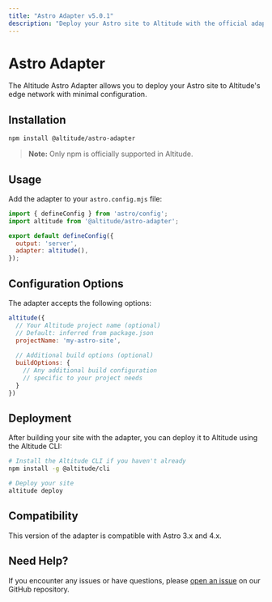 ```yaml
---
title: "Astro Adapter v5.0.1"
description: "Deploy your Astro site to Altitude with the official adapter"
---
```


# Astro Adapter

The Altitude Astro Adapter allows you to deploy your Astro site to Altitude's edge network with minimal configuration.

## Installation

```bash
npm install @altitude/astro-adapter
```

> **Note:** Only npm is officially supported in Altitude.

## Usage

Add the adapter to your `astro.config.mjs` file:

```js
import { defineConfig } from 'astro/config';
import altitude from '@altitude/astro-adapter';

export default defineConfig({
  output: 'server',
  adapter: altitude(),
});
```

## Configuration Options

The adapter accepts the following options:

```js
altitude({
  // Your Altitude project name (optional)
  // Default: inferred from package.json
  projectName: 'my-astro-site',
  
  // Additional build options (optional)
  buildOptions: {
    // Any additional build configuration
    // specific to your project needs
  }
})
```

## Deployment

After building your site with the adapter, you can deploy it to Altitude using the Altitude CLI:

```bash
# Install the Altitude CLI if you haven't already
npm install -g @altitude/cli

# Deploy your site
altitude deploy
```

## Compatibility

This version of the adapter is compatible with Astro 3.x and 4.x.

## Need Help?

If you encounter any issues or have questions, please [open an issue](https://github.com/altitude/astro-adapter/issues) on our GitHub repository.